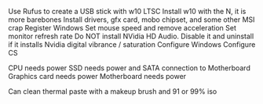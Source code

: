 Use Rufus to create a USB stick with w10 LTSC
Install w10 with the N, it is more barebones
Install drivers, gfx card, mobo chipset, and some other MSI crap
Register Windows
Set mouse speed and remove acceleration
Set monitor refresh rate
Do NOT install NVidia HD Audio. Disable it and uninstall if it installs
Nvidia digital vibrance / saturation
Configure Windows
Configure CS



CPU needs power
SSD needs power and SATA connection to Motherboard
Graphics card needs power
Motherboard needs power

Can clean thermal paste with a makeup brush and 91 or 99% iso
